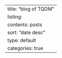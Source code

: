 ---
title: "blog of TQDM"
listing:
  contents: posts
  sort: "date desc"
  type: default
  categories: true
---